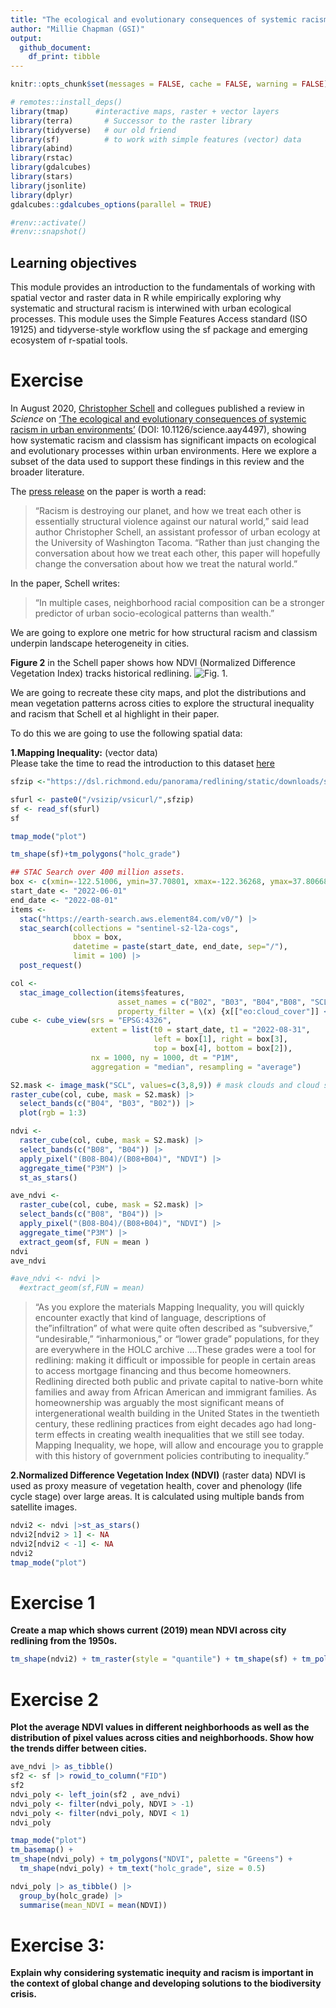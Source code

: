 ```yaml
---
title: "The ecological and evolutionary consequences of systemic racism"
author: "Millie Chapman (GSI)"
output: 
  github_document:
    df_print: tibble
---
```



```r
knitr::opts_chunk$set(messages = FALSE, cache = FALSE, warning = FALSE)

# remotes::install_deps()
library(tmap)      #interactive maps, raster + vector layers
library(terra)       # Successor to the raster library
library(tidyverse)   # our old friend
library(sf)          # to work with simple features (vector) data
library(abind)
library(rstac)
library(gdalcubes)
library(stars)
library(jsonlite)
library(dplyr)
gdalcubes::gdalcubes_options(parallel = TRUE)
```

```r
#renv::activate()
#renv::snapshot()
```

## Learning objectives
This module provides an introduction to the fundamentals of working with spatial vector and raster data in R while empirically exploring why systematic and structural racism is interwined with urban ecological processes. This module uses the Simple Features Access standard (ISO 19125) and tidyverse-style workflow using the sf package and emerging ecosystem of r-spatial tools.

# Exercise 
In August 2020, [Christopher Schell](http://directory.tacoma.uw.edu/employee/cjschell) and collegues published a review in *Science* on ['The ecological and evolutionary consequences of systemic racism in urban environments'](https://science.sciencemag.org/content/early/2020/08/12/science.aay4497) (DOI: 10.1126/science.aay4497), showing how systematic racism and classism  has significant impacts on ecological and evolutionary processes within urban environments. Here we explore a subset of the data used to support these findings in this review and the broader literature.

The [press release](https://www.washington.edu/news/2020/08/13/systemic-racism-has-consequences-for-all-life-in-cities/) on the paper is worth a read:

> “Racism is destroying our planet, and how we treat each other is essentially structural violence against our natural world,” said lead author Christopher Schell, an assistant professor of urban ecology at the University of Washington Tacoma. “Rather than just changing the conversation about how we treat each other, this paper will hopefully change the conversation about how we treat the natural world.”

In the paper, Schell writes: 

 > "In multiple cases, neighborhood racial composition can be a stronger predictor of urban socio-ecological patterns than wealth."

We are going to explore one metric for how structural racism and classism underpin landscape heterogeneity in cities.

**Figure 2** in the Schell paper shows how NDVI (Normalized Difference Vegetation Index) tracks historical redlining.
![Fig. 1.](figures/fig2.png)

We are going to recreate these city maps, and plot the distributions and mean vegetation patterns across cities to explore the structural inequality and racism that Schell et al highlight in their paper.


To do this we are going to use the following spatial data:  

**1.Mapping Inequality:** (vector data)  
Please take the time to read the introduction to this dataset [here](https://dsl.richmond.edu/panorama/redlining/#loc=3/41.245/-105.469&text=intro)

```r
sfzip <-"https://dsl.richmond.edu/panorama/redlining/static/downloads/shapefiles/CASanFrancisco1937.zip"

sfurl <- paste0("/vsizip/vsicurl/",sfzip)
sf <- read_sf(sfurl)
sf
```

```r
tmap_mode("plot")
```


```r
tm_shape(sf)+tm_polygons("holc_grade")
```


```r
## STAC Search over 400 million assets.
box <- c(xmin=-122.51006, ymin=37.70801, xmax=-122.36268, ymax=37.80668) 
start_date <- "2022-06-01"
end_date <- "2022-08-01"
items <- 
  stac("https://earth-search.aws.element84.com/v0/") |>
  stac_search(collections = "sentinel-s2-l2a-cogs",
              bbox = box,
              datetime = paste(start_date, end_date, sep="/"),
              limit = 100) |>
  post_request() 
```

```r
col <-
  stac_image_collection(items$features,
                        asset_names = c("B02", "B03", "B04","B08", "SCL"),
                        property_filter = \(x) {x[["eo:cloud_cover"]] < 20})
cube <- cube_view(srs = "EPSG:4326",  
                  extent = list(t0 = start_date, t1 = "2022-08-31",
                                left = box[1], right = box[3],
                                top = box[4], bottom = box[2]),
                  nx = 1000, ny = 1000, dt = "P1M",
                  aggregation = "median", resampling = "average")
```

```r
S2.mask <- image_mask("SCL", values=c(3,8,9)) # mask clouds and cloud shadows
raster_cube(col, cube, mask = S2.mask) |>
  select_bands(c("B04", "B03", "B02")) |>
  plot(rgb = 1:3)
```

```r
ndvi <- 
  raster_cube(col, cube, mask = S2.mask) |>
  select_bands(c("B08", "B04")) |>
  apply_pixel("(B08-B04)/(B08+B04)", "NDVI") |>
  aggregate_time("P3M") |>
  st_as_stars()
```

```r
ave_ndvi <-
  raster_cube(col, cube, mask = S2.mask) |>
  select_bands(c("B08", "B04")) |>
  apply_pixel("(B08-B04)/(B08+B04)", "NDVI") |>
  aggregate_time("P3M") |>
  extract_geom(sf, FUN = mean )
ndvi
ave_ndvi
```

```r
#ave_ndvi <- ndvi |>
  #extract_geom(sf,FUN = mean)
```


> "As you explore the materials Mapping Inequality, you will quickly encounter exactly that kind of language, descriptions of the "infiltration" of what were quite often described as "subversive," "undesirable," "inharmonious," or "lower grade" populations, for they are everywhere in the HOLC archive ....These grades were a tool for redlining: making it difficult or impossible for people in certain areas to access mortgage financing and thus become homeowners. Redlining directed both public and private capital to native-born white families and away from African American and immigrant families. As homeownership was arguably the most significant means of intergenerational wealth building in the United States in the twentieth century, these redlining practices from eight decades ago had long-term effects in creating wealth inequalities that we still see today. Mapping Inequality, we hope, will allow and encourage you to grapple with this history of government policies contributing to inequality."

**2.Normalized Difference Vegetation Index (NDVI)** (raster data)
NDVI is used as proxy measure of vegetation health, cover and phenology (life cycle stage) over large areas. It is calculated using multiple bands from satellite images.

```r
ndvi2 <- ndvi |>st_as_stars()
ndvi2[ndvi2 > 1] <- NA
ndvi2[ndvi2 < -1] <- NA
ndvi2
tmap_mode("plot")
```


# Exercise 1
**Create a map which shows current (2019) mean NDVI across city redlining from the 1950s.**

```r
tm_shape(ndvi2) + tm_raster(style = "quantile") + tm_shape(sf) + tm_polygons("holc_grade", alpha = 0.5)
```

# Exercise 2
**Plot the average NDVI values in different neighborhoods as well as the distribution of pixel values across cities and neighborhoods. Show how the trends differ between cities.**

```r
ave_ndvi |> as_tibble()
sf2 <- sf |> rowid_to_column("FID")
sf2
ndvi_poly <- left_join(sf2 , ave_ndvi)
ndvi_poly <- filter(ndvi_poly, NDVI > -1)
ndvi_poly <- filter(ndvi_poly, NDVI < 1)
ndvi_poly
```

```r
tmap_mode("plot")
tm_basemap() + 
tm_shape(ndvi_poly) + tm_polygons("NDVI", palette = "Greens") + 
  tm_shape(ndvi_poly) + tm_text("holc_grade", size = 0.5)
```
```r
ndvi_poly |> as_tibble() |>
  group_by(holc_grade) |>
  summarise(mean_NDVI = mean(NDVI))
```



# Exercise 3: 
**Explain why considering systematic inequity and racism is important in the context of global change and developing solutions to the biodiversity crisis.**

